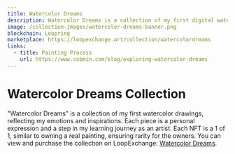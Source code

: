 ```yaml
---
title: Watercolor Dreams
description: Watercolor Dreams is a collection of my first digital watercolor drawings. Each piece reflects my emotions and inspirations, making this a personal and learning journey in art. Minted on the Loopring blockchain, each artwork is a 1 of 1 NFT, ensuring rarity.
image: /collection-images/watercolor-dreams-banner.png
blockchain: Loopring
marketplace: https://loopexchange.art/collection/watercolordreams
links:
  - title: Painting Process
    url: https://www.cobmin.com/blog/exploring-watercolor-dreams
---
```


# Watercolor Dreams Collection

"Watercolor Dreams" is a collection of my first watercolor drawings, reflecting my emotions and inspirations. Each piece is a personal expression and a step in my learning journey as an artist. Each NFT is a 1 of 1, similar to owning a real painting, ensuring rarity for the owners. You can view and purchase the collection on LoopExchange: [Watercolor Dreams](https://loopexchange.art/collection/watercolordreams).
